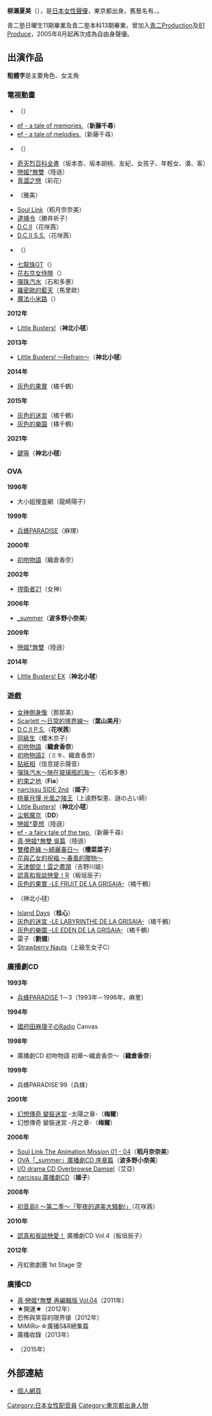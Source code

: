 {{unreferenced|time=2015-04-21T03:45:12+00:00}}
{{MOSLOW|time=2015-03-07T15:23:06+00:00}}
{{noteTA|G1=Anime}}
{{藝人
|姓名 = 柳瀨夏美<br>{{lang|ja|やなせなつみ}}
|類型 = 配音員
|圖片 = 
|圖片尺寸 = 
|圖片簡介 = 
|本名 = {{lang|ja|柳瀬 洋美（やなせ ひろみ）}}
|外文名 = {{lang|ja|やなせなつみ<br />柳瀬 洋美（やなせ ひろみ）<br>柳瀬 なつみ}}
|外文 =  日文
|羅馬拼音 = Yanase Natsumi
|英文名 = 
|暱稱 = 
|其他藝名 = 
|國籍 = 
|民族 = 
|籍貫 = 
|出生日期 = {{birth_date_and_age|1971|5|10}}
|出生地點 = {{JPN}}[[東京都|東京都]]
|逝世日期 = 
|逝世地點 = 
|職業 = 
|語言 = 
|三圍 = 
|教育程度 = 
|宗教信仰 =
|配偶 = 
|兒女 = 
|父母 = 
|音樂類型 = 
|演奏樂器 = 
|出身地 = 
|出道作 = 
|出道日期 = 
|代表作 = 
|活躍年代 = 
|唱片公司 = 
|經紀公司 = 自由身
|網站 = 
|相關團體 = 
|獎項 = 
|IMDb = 
|現任成員 = 
|過往成員 = 
|音樂專輯 = 
|電影 = 
|電視節目 = 
|舞臺劇 = 
|書籍 = 
}}
{{Japanese|japanese=やなせなつみ|romaji=Yanase Natsumi}}
'''柳瀨夏美'''（{{lang-ja|やなせなつみ}}），{{BD|1971年|5月10日|catIdx=Yanase Natsumi}}是[[日本|日本]][[女性|女性]][[聲優|聲優]]，東京都出身。舊藝名有'''{{lang|ja|柳瀬 洋美（やなせ ひろみ）}}'''、'''{{lang|ja|柳瀬 なつみ}}'''。

青二塾日曜生11期畢業及青二塾本科13期畢業，曾加入[[青二Production|青二Production]]及[[81_Produce|81 Produce]]，2005年8月起再次成為自由身聲優。

==出演作品==
'''粗體字'''是主要角色、女主角
===電視動畫===
*{{lang|ja|うちのショコラ}}（{{lang|ja|アイコ}}）
*[[ef_-_a_fairy_tale_of_the_two.|ef - a tale of memories.]]（'''新藤千尋'''）
*[[ef_-_a_fairy_tale_of_the_two.|ef - a tale of melodies.]]（新藤千尋）
*{{lang|ja|Only・You ビバ!キャバクラ}}（{{lang|ja|ちあき 他}}）
*[[奇天烈百科全書|奇天烈百科全書]]（坂本杏、坂本胡桃、友紀、女孩子、年輕女、湊、客）
*[[戀姬†無雙|戀姬†無雙]]（陸遜）
*[[青澀之戀|青澀之戀]]（彩花）
*{{lang|ja|聖ルミナス女学院}}（雅美）
*[[Soul_Link|Soul Link]]（稻月奈奈美）
*[[逮捕令_(動畫)|逮捕令]]（勝井祈子）
*[[D.C.II|D.C.II]]（花咲茜）
*[[D.C.II|D.C.II S.S.]]（花咲茜）
*{{lang|ja|DTエイトロン}}（{{lang|ja|ディアナ}}）
*[[七龍珠GT|七龍珠GT]]（{{lang|ja|パレス}}）
*[[花右京女侍隊|花右京女侍隊]]（{{lang|ja|森野ユキ}}）
*[[彈珠汽水_(遊戲)|彈珠汽水]]（石和多惠）
*[[羅密歐的藍天|羅密歐的藍天]]（馬里歐）
*[[魔法小米路|魔法小米路]]（{{lang|ja|ポンタ}}）
'''2012年'''
* [[Little_Busters!|Little Busters!]]（'''神北小毬'''）
'''2013年'''
* [[Little_Busters!|Little Busters! ～Refrain～]]（'''神北小毬'''）
'''2014年'''
* [[灰色的果實|灰色的果實]]（橘千鶴）
'''2015年'''
* [[灰色的迷宮|灰色的迷宮]]（橘千鶴）
* [[灰色的樂園|灰色的樂園]]（橘千鶴）
'''2021年'''
* [[鍵等|鍵等]]（'''神北小毬'''）<!-- 2021-12-21 -->

===OVA===
'''1996年'''
* 大小姐搜査網（龍崎陽子）
'''1999年'''
* [[兵蜂PARADISE|兵蜂PARADISE]]（麻理）
'''2000年'''
* [[初吻物語|初吻物語]]（織倉香奈）
'''2002年'''
* [[捍衛者21|捍衛者21]]（女神）
'''2006年'''
* [[_summer|_summer]]（'''波多野小奈美'''）
'''2009年'''
* [[戀姬†無雙|戀姬†無雙]]（陸遜）
'''2014年'''
* [[Little_Busters!|Little Busters! EX]]（'''神北小毬'''）

===遊戲===
*[[女神側身像|女神側身像]]（那那美）
*[[Scarlett|Scarlett ～日常的境界線～]]（'''葉山美月'''）
*[[初音島II|D.C.II P.S.]]（'''花咲茜'''）
*[[同級生|同級生]]（櫻木京子）
*[[初吻物語|初吻物語]]（'''織倉香奈'''）
*[[初吻物語|初吻物語2]]（ミキ、織倉香奈）
*[[貼紙相|貼紙相]]（信息提示聲音）
*[[彈珠汽水_(遊戲)|彈珠汽水～映在玻璃瓶的海～]]（石和多惠）
*[[約束之地|約束之地]]（'''Fia'''）
*[[narcissu|narcissu SIDE 2nd]]（'''姬子'''）
*[[桃華月憚|桃華月憚 光風之陵王]]（上遠野梨恵、謎の占い師）
*[[Little_Busters!|Little Busters!]]（'''神北小毬'''）
*[[尘骸魔京|尘骸魔京]]（'''DD'''）
*[[戀姬†無雙|戀姬†夢想]]（陸遜）
*[[ef_-_a_fairy_tale_of_the_two.|ef - a fairy tale of the two.]]（新藤千尋）
*[[真·戀姬†無雙|真·戀姬†無雙 吳篇]]（陸遜）
*[[雙櫻奇緣|雙櫻奇緣 ～綺麗春日～]]（'''櫻菜菜子'''）
*[[花與乙女的祝福|花與乙女的祝福 〜春風的贈物〜]]
*[[天津御空！|天津御空！雲之盡頭]]（吉野川姫）
*[[認真和我談戀愛！|認真和我談戀愛！R]]（板垣辰子）
*[[灰色的果實|灰色的果實 -LE FRUIT DE LA GRISAIA-]]（橘千鶴）
*{{lang|ja|嫁コレ}}（神北小毬）
*[[Island_Days|Island Days]]（'''桂心'''）
*[[灰色的迷宮|灰色的迷宮 -LE LABYRINTHE DE LA GRISAIA-]]（橘千鶴）
*[[灰色的樂園|灰色的樂園 -LE EDEN DE LA GRISAIA-]]（橘千鶴）
*雷子（'''劉備'''）
*[[Strawberry_Nauts|Strawberry Nauts]]（上級生女子C）

=== 廣播劇CD ===
'''1993年'''
* [[兵蜂PARADISE|兵蜂PARADISE]] 1－3（1993年－1996年，麻里）
'''1994年'''
* [[國府田麻理子|國府田麻理子]]のRadio Canvas
'''1998年'''
* 廣播劇CD 初吻物語 初章〜織倉香奈〜（'''織倉香奈'''）
'''1999年'''
* 兵蜂PARADISE'99（兵蜂）
'''2001年'''
* [[幻想傳奇_變裝迷宮|幻想傳奇 變裝迷宮]] -太陽之章-（'''梅爾'''）
* 幻想傳奇 變裝迷宮 -月之章-（'''梅爾'''）
'''2006年'''
* [[Soul_Link|Soul Link The Animation Mission 01 - 04]]（'''稻月奈奈美'''）
* [[_summer|OVA「_summer」廣播劇CD 序章篇]]（'''波多野小奈美'''）
* [[I/O_(遊戲)|I/O drama CD Overbrowse Damsel]]（艾亞）
* [[narcissu|narcissu 廣播劇CD]]（'''姬子'''）
'''2008年'''
* [[初音島II|初音島II 〜第二季〜「聖夜的選美大騷動!」]]（花咲茜）
'''2010年'''
* [[認真和我談戀愛！|認真和我談戀愛！]] 廣播劇CD Vol.4（板垣辰子）
'''2012年'''
* 月虹歌劇團 1st Stage 空

=== 廣播CD ===
* [[戀姬†無雙|真·戀姬†無雙 再編輯版 Vol.04]]（2011年）
* ★開運★{{lang|ja|し・ま・しょ♪}}（2012年）
* 恐怖與笑容的限界値（2012年）
* MiMiRu-☆廣播S&R總集篇
* 廣播收錄{{lang|ja|ごっこ、じゃなくて、ホント!!}}（2013年）
* {{lang|ja|ユニット仲良く数珠つなぎ}}（2015年）

== 外部連結 ==
*[http://ameblo.jp/yanase-natsumi/ 個人網頁] {{Wayback|url=http://ameblo.jp/yanase-natsumi/ |date=20200814030526 }}

{{Authority control}}
{{DEFAULTSORT:Yanase Natsumi}}

[[Category:日本女性配音員|Category:日本女性配音員]]
[[Category:東京都出身人物|Category:東京都出身人物]]